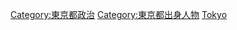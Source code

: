 {{日本行政區劃分類導航|政治人物}}
{{Commonscat|Politicians of Tokyo}}

[[Category:東京都政治|Category:東京都政治]]
[[Category:東京都出身人物|Category:東京都出身人物]]
[[Category:日本各都道府縣政治人物|Tokyo]]